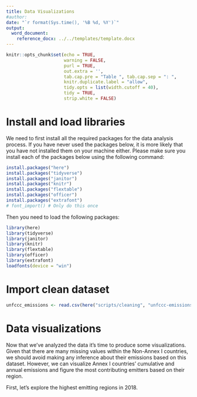 ```yaml
---
title: Data Visualizations
#author:
date: "`r format(Sys.time(), '%B %d, %Y')`"
output:
  word_document:
    reference_docx: ../../templates/template.docx
---
```


```r
knitr::opts_chunk$set(echo = TRUE, 
                      warning = FALSE,
                      purl = TRUE,
                      out.extra = '',
                      tab.cap.pre = "Table ", tab.cap.sep = ": ",
                      knitr.duplicate.label = "allow",
                      tidy.opts = list(width.cutoff = 40), 
                      tidy = TRUE,
                      strip.white = FALSE)

```

# Install and load libraries

We need to first install all the required packages for the data analysis process. If you have never used the packages below, it is more likely that you have not installed them on your machine either. Please make sure you install each of the packages below using the following command:

```r
install.packages("here")
install.packages("tidyverse")
install.packages("janitor")
install.packages("knitr")
install.packages("flextable")
install.packages("officer")
install.packages("extrafont")
# font_import() # Only do this once
```

Then you need to load the following packages:

```r
library(here)
library(tidyverse)
library(janitor)
library(knitr)
library(flextable)
library(officer)
library(extrafont)
loadfonts(device = "win")
```

# Import clean dataset

```r
unfccc_emissions <- read.csv(here("scripts/cleaning", "unfccc-emissions-clean.csv"))
```

# Data visualizations

Now that we've analyzed the data it's time to produce some visualizations. Given that there are many missing values within the Non-Annex I countries, we should avoid making any inference about their emissions based on this dataset. However, we can visualize Annex I countries' cumulative and annual emissions and figure the most contributing emitters based on their region.

First, let's explore the highest emitting regions in 2018.

```r



```


